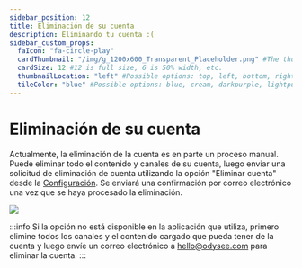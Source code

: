 ---
sidebar_position: 12
title: Eliminación de su cuenta
description: Eliminando tu cuenta :(
sidebar_custom_props:
  faIcon: "fa-circle-play"
  cardThumbnail: "/img/g_1200x600_Transparent_Placeholder.png" #The thumbnail on the category card.
  cardSize: 12 #12 is full size, 6 is 50% width, etc.
  thumbnailLocation: "left" #Possible options: top, left, bottom, right, none
  tileColor: "blue" #Possible options: blue, cream, darkpurple, lightpurple, mauve, orange, pink, none
---

# Eliminación de su cuenta

Actualmente, la eliminación de la cuenta es en parte un proceso manual. Puede eliminar todo el contenido y canales de su cuenta, luego enviar una solicitud de eliminación de cuenta utilizando la opción "Eliminar cuenta" desde la [Configuración](https://odysee.com/$/settings). Se enviará una confirmación por correo electrónico una vez que se haya procesado la eliminación.

![](https://thumbs.odycdn.com/4d8fc2235830ac249751daa82c42bffc.webp)

:::info
Si la opción no está disponible en la aplicación que utiliza, primero elimine todos los canales y el contenido cargado que pueda tener de la cuenta y luego envíe un correo electrónico a hello@odysee.com para eliminar la cuenta.
:::